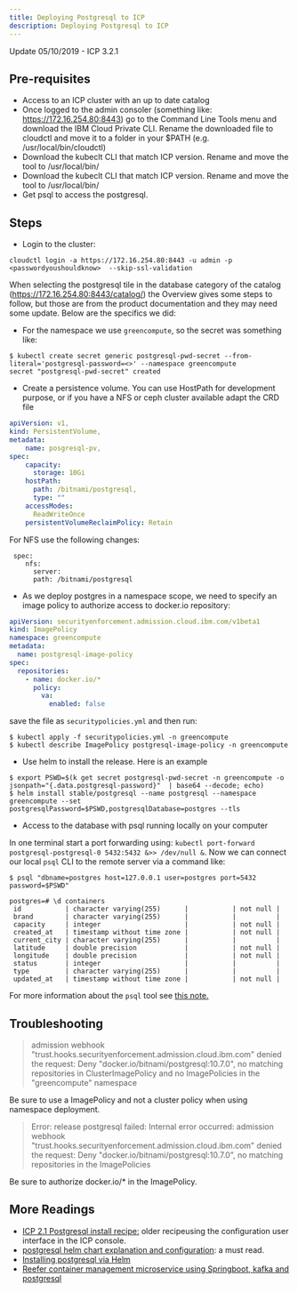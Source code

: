 ```yaml
---
title: Deploying Postgresql to ICP
description: Deploying Postgresql to ICP
---
```


Update 05/10/2019 - ICP 3.2.1

## Pre-requisites

* Access to an ICP cluster with an up to date catalog 
* Once logged to the admin consoler (something like: https://172.16.254.80:8443) go to the Command Line Tools menu and download the IBM Cloud Private CLI. Rename the downloaded file to cloudctl and move it to a folder in your $PATH (e.g. /usr/local/bin/cloudctl)
* Download the kubeclt CLI that match ICP version. Rename and move the tool to /usr/local/bin/
* Download the kubeclt CLI that match ICP version. Rename and move the tool to /usr/local/bin/
* Get psql to access the postgresql.  

## Steps

* Login to the cluster: 

```
cloudctl login -a https://172.16.254.80:8443 -u admin -p <passwordyoushouldknow>  --skip-ssl-validation
```

When selecting the postgresql tile in the database category of the catalog (https://172.16.254.80:8443/catalog/) the Overview gives some steps to follow, but those are from the product documentation and they may need some update. Below are the specifics we did:

* For the namespace we use `greencompute`, so the secret was something like:

```
$ kubectl create secret generic postgresql-pwd-secret --from-literal='postgresql-password=<>' --namespace greencompute
secret "postgresql-pwd-secret" created
```

* Create a persistence volume. You can use HostPath for development purpose, or if you have a NFS or ceph cluster available adapt the CRD file

```yaml
apiVersion: v1,
kind: PersistentVolume,
metadata:
    name: posgresql-pv,
spec:
    capacity:
      storage: 10Gi
    hostPath:
      path: /bitnami/postgresql,
      type: ""
    accessModes:
      ReadWriteOnce
    persistentVolumeReclaimPolicy: Retain
```

For NFS use the following changes:
```
 spec:
    nfs:
      server:
      path: /bitnami/postgresql
```

* As we deploy postgres in a namespace scope, we need to specify an image policy to authorize access to docker.io repository:

```yaml
apiVersion: securityenforcement.admission.cloud.ibm.com/v1beta1
kind: ImagePolicy
namespace: greencompute
metadata:
  name: postgresql-image-policy
spec:
  repositories:
    - name: docker.io/*
      policy:
        va:
          enabled: false
```

save the file as `securitypolicies.yml` and then run:

```
$ kubectl apply -f securitypolicies.yml -n greencompute
$ kubectl describe ImagePolicy postgresql-image-policy -n greencompute

```

* Use helm to install the release. Here is an example

```
$ export PSWD=$(k get secret postgresql-pwd-secret -n greencompute -o jsonpath="{.data.postgresql-password}"  | base64 --decode; echo)
$ helm install stable/postgresql --name postgresql --namespace greencompute --set postgresqlPassword=$PSWD,postgresqlDatabase=postgres --tls
```

* Access to the database with psql running locally on your computer

In one terminal start a port forwarding using: `kubectl port-forward  postgresql-postgresql-0 5432:5432 &>> /dev/null &`. Now we can connect our local `psql` CLI to the remote server via a command like:

```
$ psql "dbname=postgres host=127.0.0.1 user=postgres port=5432 password=$PSWD"

postgres=# \d containers
 id           | character varying(255)      |           | not null | 
 brand        | character varying(255)      |           |          | 
 capacity     | integer                     |           | not null | 
 created_at   | timestamp without time zone |           | not null | 
 current_city | character varying(255)      |           |          | 
 latitude     | double precision            |           | not null | 
 longitude    | double precision            |           | not null | 
 status       | integer                     |           |          | 
 type         | character varying(255)      |           |          | 
 updated_at   | timestamp without time zone |           | not null | 
```

For more information about the `psql` tool see [this note.](http://postgresguide.com/utilities/psql.html)

## Troubleshooting

>  admission webhook "trust.hooks.securityenforcement.admission.cloud.ibm.com" denied the request: Deny "docker.io/bitnami/postgresql:10.7.0", no matching repositories in ClusterImagePolicy and no ImagePolicies in the "greencompute" namespace

 Be sure to use a ImagePolicy and not a cluster policy when using namespace deployment.

> Error: release postgresql failed: Internal error occurred: admission webhook "trust.hooks.securityenforcement.admission.cloud.ibm.com" denied the request: Deny "docker.io/bitnami/postgresql:10.7.0", no matching repositories in the ImagePolicies

Be sure to authorize docker.io/* in the ImagePolicy.


## More Readings

* [ICP 2.1 Postgresql install recipe:](https://developer.ibm.com/recipes/tutorials/deploy-postgresql-into-ibm-cloud-private/) older recipeusing the configuration user interface in the ICP console.
* [postgresql helm chart explanation and configuration](https://github.com/helm/charts/tree/master/stable/postgresql): a must read.
* [Installing postgresql via Helm](https://medium.com/@nicdoye/installing-postgresql-via-helm-237e026453b1)
* [Reefer container management microservice using Springboot, kafka and postgresql](https://github.com/ibm-cloud-architecture/refarch-kc-container-ms/tree/master/SpringContainerMS)